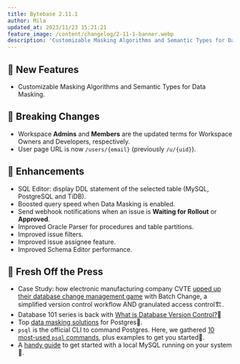 ```yaml
---
title: Bytebase 2.11.1
author: Mila
updated_at: 2023/11/23 15:21:21
feature_image: /content/changelog/2-11-1-banner.webp
description: 'Customizable Masking Algorithms and Semantic Types for Data Masking.'
---
```



## 🚀 New Features

- Customizable Masking Algorithms and Semantic Types for Data Masking.

## 🔔 Breaking Changes

- Workspace **Admins** and **Members** are the updated terms for Workspace Owners and Developers, respectively.
- User page URL is now `/users/{email}` (previously `/u/{uid}`).

## 🎄 Enhancements

- SQL Editor: display DDL statement of the selected table (MySQL, PostgreSQL and TiDB).
- Boosted query speed when Data Masking is enabled.
- Send webhook notifications when an issue is **Waiting for Rollout** or **Approved**.
- Improved Oracle Parser for procedures and table partitions.
- Improved issue filters.
- Improved issue assignee feature.
- Improved Schema Editor performance.

## 📰 Fresh Off the Press

- Case Study: how electronic manufacturing company CVTE [upped up their database change management game](/blog/cvte-case-study/) with Batch Change, a simplified version control workflow AND granulated access control🏗️.
- Database 101 series is back with [What is Database Version Control?](/blog/database-version-control/)🎯
- Top [data masking solutions](/blog/postgres-data-masking/) for Postgres🔐.
- `psql` is the official CLI to command Postgres. Here, we gathered [10 most-used `psql` commands](/reference/postgres/how-to/top-psql-commands-with-examples/), plus examples to get you started🐘.
- A [handy guide](/blog/how-to-install-local-mysql-on-mac-ubuntu-centos-windows/) to get started with a local MySQL running on your system🐬.

<InstallUpgrade />
